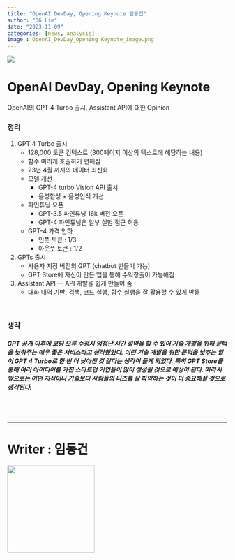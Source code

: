 ```yaml
---
title: "OpenAI DevDay, Opening Keynote 임동건"
author: "DG Lim"
date: "2023-11-09"
categories: [news, analysis]
image : OpenAI_DevDay_Opening Keynote_image.png
---
```

![](OpenAI_DevDay_Opening Keynote_image.png)

# OpenAI DevDay, Opening Keynote #  

OpenAI의 GPT 4 Turbo 출시, Assistant API에 대한 Opinion

### 정리 ###  

1. GPT 4 Turbo 출시
     - 128,000 토큰 컨텍스트 (300페이지 이상의 텍스트에 해당하는 내용)
     - 함수 여러개 호출하기 편해짐
     -  23년 4월 까지의 데이터 최신화
     -  모델 개선
        -  GPT-4 turbo Vision API 출시
        -  음성합성 + 음성인식 개선
     -  파인튜닝 오픈
        -  GPT-3.5 파인튜닝 16k 버전 오픈
        -  GPT-4 파인튜닝은 일부 실험 접근 허용
     -  GPT-4 가격 인하
        -  인풋 토큰 : 1/3
        -  아웃풋 토큰 : 1/2

2. GPTs 출시 
     - 사용자 지정 버전의 GPT (chatbot 만들기 가능)
     - GPT Store에 자신이 만든 앱을 통해 수익창출이 가능해짐


3. Assistant API — API 개발을 쉽게 만들어 줌 
     - 대화 내역 기반, 검색, 코드 실행, 함수 실행을 잘 활용할 수 있게 만듦

<br/>

### 생각 ###  
  
##### GPT 공개 이후에 코딩 오류 수정시 엄청난 시간 절약을 할 수 있어 기술 개발을 위해 문턱을 낮춰주는 매우 좋은 서비스라고 생각했었다. 이런 기술 개발을 위한 문턱을 낮추는 일이 GPT 4 Turbo로 한 번 더 낮아진 것 같다는 생각이 들게 되었다. 특히 GPT Store를 통해 여러 아이디어를 가진 스타트업 기업들이 많이 생성될 것으로 예상이 된다. 따라서 앞으로는 어떤 지식이나 기술보다 사람들의 니즈를 잘 파악하는 것이 더 중요해질 것으로 생각된다.#####
  
<br/>
<br/>

---
# Writer : 임동건 #
<img src="donggeon_image.jpeg" width="200" height="200">